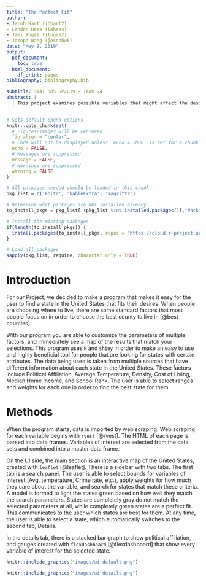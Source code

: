 ```yaml
---
title: "The Perfect Fit"
author:
- Jacob Hart (jbhart2)
- Landon Hess (lahess)
- Jami Tugas (jtugas2)
- Joseph Wang (josephw5)
date: "May 9, 2019"
output:
  pdf_document:
    toc: true
  html_document:
    df_print: paged
bibliography: bibliography.bib

subtitle: STAT 385 SP2019 - Team 24
abstract: |
  | This project examines possible variables that might affect the desirability of a living in a state, including variables such as climate, population density, and median home value. This allows a user to find the most affordable area to live in while simultaneously satisfying their personal preferences of what type of environment they value.
---
```


```r
# Sets default chunk options
knitr::opts_chunk$set(
  # Figures/Images will be centered
  fig.align = "center", 
  # Code will not be displayed unless `echo = TRUE` is set for a chunk
  echo = FALSE,
  # Messages are suppressed
  message = FALSE,
  # Warnings are suppressed
  warning = FALSE
)
```

```r
# All packages needed should be loaded in this chunk
pkg_list = c('knitr', 'kableExtra', 'magrittr')

# Determine what packages are NOT installed already.
to_install_pkgs = pkg_list[!(pkg_list %in% installed.packages()[,"Package"])]

# Install the missing packages
if(length(to_install_pkgs)) {
  install.packages(to_install_pkgs, repos = "https://cloud.r-project.org")
}

# Load all packages
sapply(pkg_list, require, character.only = TRUE)
```

\newpage

# Introduction

For our Project, we decided to make a program that makes it easy for the user to find a state in the United States that fits their desires. When people are choosing where to live, there are some standard factors that most people focus on in order to choose the best county to live in [@best-counties].

With our program you are able to customize the parameters of multiple factors, and immediately see a map of the results that match your selections. This program uses `R` and `shiny` in order to make an easy to use and highly beneficial tool for people that are looking for states with certain attributes. The data being used is taken from multiple sources that have different information about each state in the United States. These factors include Political Affiliation, Average Temperature, Density, Cost of Living, Median Home Income, and School Rank. The user is able to select ranges and weights for each one in order to find the best state for them.

# Methods

When the program starts, data is imported by web scraping. Web scraping for each variable begins with `rvest` [@rvest]. The HTML of each page is parsed into data frames. Variables of interest are selected from the data sets and combined into a master data frame.

On the UI side, the main section is an interactive map of the United States, created with `leaflet` [@leaflet]. There is a sidebar with two tabs. The first tab is a search panel. The user is able to select bounds for variables of interest (Avg. temperature, Crime rate, etc.), apply weights for how much they care about the variable, and search for states that match these criteria. A model is formed to light the states green based on how well they match the search parameters. States are completely gray do not match the selected parameters at all, while completely green states are a perfect fit. This communicates to the user which states are best for them. At any time, the user is able to select a state, which automatically switches to the second tab, Details.

In the details tab, there is a stacked bar graph to show political affiliation, and gauges created with `flexdashboard` [@flexdashboard] that show every variable of interest for the selected state.


```r
knitr::include_graphics("images/ui-default.png")
```

```r
knitr::include_graphics("images/ui-details.png")
```
